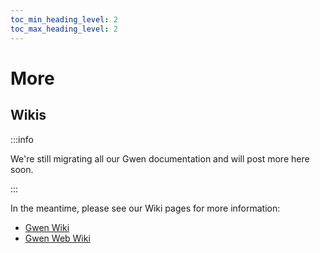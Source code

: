 ```yaml
--- 
toc_min_heading_level: 2
toc_max_heading_level: 2
---
```


# More

## Wikis

:::info

We're still migrating all our Gwen documentation and will post more here soon.

:::

In the meantime, please see our Wiki pages for more information:

- [Gwen Wiki](https://github.com/gwen-interpreter/gwen/wiki/)
- [Gwen Web Wiki](https://github.com/gwen-interpreter/gwen-web/wiki/)
